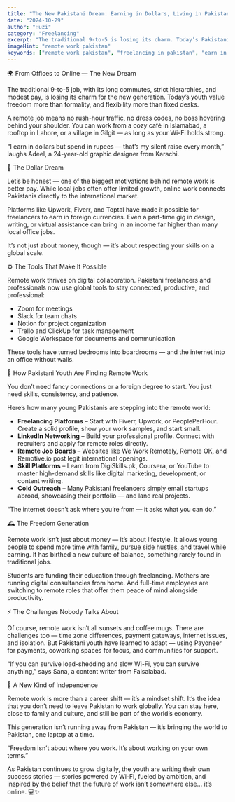 ```yaml
---
title: "The New Pakistani Dream: Earning in Dollars, Living in Pakistan"
date: "2024-10-29"
author: "Huzi"
category: "Freelancing"
excerpt: "The traditional 9-to-5 is losing its charm. Today’s Pakistani youth are embracing remote work, earning in dollars while living at home, and redefining success on their own terms."
imageHint: "remote work pakistan"
keywords: ["remote work pakistan", "freelancing in pakistan", "earn in dollars", "pakistani youth", "digital economy", "work from home"]
---
```


🌍 From Offices to Online — The New Dream

The traditional 9-to-5 job, with its long commutes, strict hierarchies, and modest pay, is losing its charm for the new generation. Today’s youth value freedom more than formality, and flexibility more than fixed desks.

A remote job means no rush-hour traffic, no dress codes, no boss hovering behind your shoulder. You can work from a cozy café in Islamabad, a rooftop in Lahore, or a village in Gilgit — as long as your Wi-Fi holds strong.

“I earn in dollars but spend in rupees — that’s my silent raise every month,” laughs Adeel, a 24-year-old graphic designer from Karachi.

💸 The Dollar Dream

Let’s be honest — one of the biggest motivations behind remote work is better pay. While local jobs often offer limited growth, online work connects Pakistanis directly to the international market.

Platforms like Upwork, Fiverr, and Toptal have made it possible for freelancers to earn in foreign currencies. Even a part-time gig in design, writing, or virtual assistance can bring in an income far higher than many local office jobs.

It’s not just about money, though — it’s about respecting your skills on a global scale.

⚙️ The Tools That Make It Possible

Remote work thrives on digital collaboration. Pakistani freelancers and professionals now use global tools to stay connected, productive, and professional:

- Zoom for meetings
- Slack for team chats
- Notion for project organization
- Trello and ClickUp for task management
- Google Workspace for documents and communication

These tools have turned bedrooms into boardrooms — and the internet into an office without walls.

🧭 How Pakistani Youth Are Finding Remote Work

You don’t need fancy connections or a foreign degree to start. You just need skills, consistency, and patience.

Here’s how many young Pakistanis are stepping into the remote world:

- **Freelancing Platforms** – Start with Fiverr, Upwork, or PeoplePerHour. Create a solid profile, show your work samples, and start small.
- **LinkedIn Networking** – Build your professional profile. Connect with recruiters and apply for remote roles directly.
- **Remote Job Boards** – Websites like We Work Remotely, Remote OK, and Remotive.io post legit international openings.
- **Skill Platforms** – Learn from DigiSkills.pk, Coursera, or YouTube to master high-demand skills like digital marketing, development, or content writing.
- **Cold Outreach** – Many Pakistani freelancers simply email startups abroad, showcasing their portfolio — and land real projects.

“The internet doesn’t ask where you’re from — it asks what you can do.”

🕰️ The Freedom Generation

Remote work isn’t just about money — it’s about lifestyle.
It allows young people to spend more time with family, pursue side hustles, and travel while earning. It has birthed a new culture of balance, something rarely found in traditional jobs.

Students are funding their education through freelancing. Mothers are running digital consultancies from home. And full-time employees are switching to remote roles that offer them peace of mind alongside productivity.

⚡ The Challenges Nobody Talks About

Of course, remote work isn’t all sunsets and coffee mugs.
There are challenges too — time zone differences, payment gateways, internet issues, and isolation.
But Pakistani youth have learned to adapt — using Payoneer for payments, coworking spaces for focus, and communities for support.

“If you can survive load-shedding and slow Wi-Fi, you can survive anything,” says Sana, a content writer from Faisalabad.

🌟 A New Kind of Independence

Remote work is more than a career shift — it’s a mindset shift.
It’s the idea that you don’t need to leave Pakistan to work globally. You can stay here, close to family and culture, and still be part of the world’s economy.

This generation isn’t running away from Pakistan — it’s bringing the world to Pakistan, one laptop at a time.

“Freedom isn’t about where you work.
It’s about working on your own terms.”

As Pakistan continues to grow digitally, the youth are writing their own success stories — stories powered by Wi-Fi, fueled by ambition, and inspired by the belief that the future of work isn’t somewhere else... it’s online. 💻✨